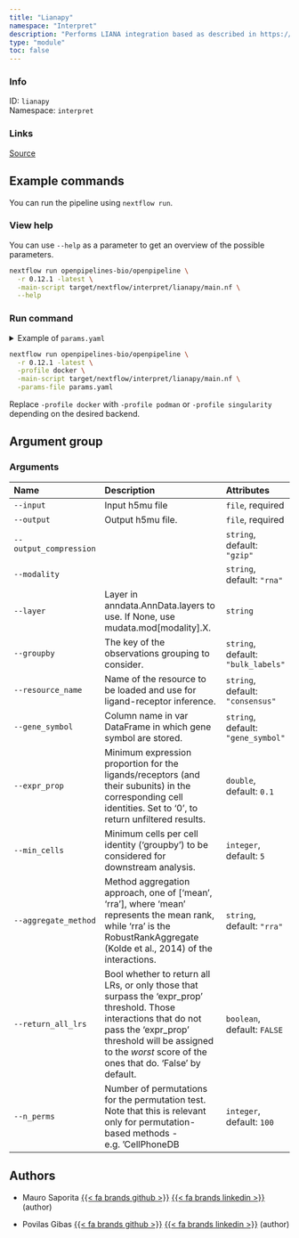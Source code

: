 ```yaml
---
title: "Lianapy"
namespace: "Interpret"
description: "Performs LIANA integration based as described in https://github.com/saezlab/liana-py"
type: "module"
toc: false
---
```


::: {.column-margin}

### Info

ID: `lianapy`  
Namespace: `interpret`

### Links
[Source](https://github.com/openpipelines-bio/openpipeline/blob/0.12.1/./src/interpret/lianapy){.btn-action .btn-sm .btn-info .btn role="button"}

:::



## Example commands

You can run the pipeline using `nextflow run`.

### View help

You can use `--help` as a parameter to get an overview of the possible parameters.

```bash
nextflow run openpipelines-bio/openpipeline \
  -r 0.12.1 -latest \
  -main-script target/nextflow/interpret/lianapy/main.nf \
  --help
```

### Run command

<details>
<summary>Example of `params.yaml`</summary>
```yaml
# Arguments
input: # please fill in - example: "path/to/file"
# output: "$id.$key.output.output"
output_compression: "gzip"
modality: "rna"
# layer: "foo"
groupby: "bulk_labels"
resource_name: "consensus"
gene_symbol: "gene_symbol"
expr_prop: 0.1
min_cells: 5
aggregate_method: "rra"
return_all_lrs: false
n_perms: 100

# Nextflow input-output arguments
publish_dir: # please fill in - example: "output/"
# param_list: "my_params.yaml"
```
</details>

```bash
nextflow run openpipelines-bio/openpipeline \
  -r 0.12.1 -latest \
  -profile docker \
  -main-script target/nextflow/interpret/lianapy/main.nf \
  -params-file params.yaml
```

:::{.callout-note}
Replace `-profile docker` with `-profile podman` or `-profile singularity` depending on the desired backend.
:::

## Argument group

### Arguments

|Name                   |Description                                                                                                                                                                                                                        |Attributes                         |
|:----------------------|:----------------------------------------------------------------------------------------------------------------------------------------------------------------------------------------------------------------------------------|:----------------------------------|
|`--input`              |Input h5mu file                                                                                                                                                                                                                    |`file`, required                   |
|`--output`             |Output h5mu file.                                                                                                                                                                                                                  |`file`, required                   |
|`--output_compression` |                                                                                                                                                                                                                                   |`string`, default: `"gzip"`        |
|`--modality`           |                                                                                                                                                                                                                                   |`string`, default: `"rna"`         |
|`--layer`              |Layer in anndata.AnnData.layers to use. If None, use mudata.mod[modality].X.                                                                                                                                                       |`string`                           |
|`--groupby`            |The key of the observations grouping to consider.                                                                                                                                                                                  |`string`, default: `"bulk_labels"` |
|`--resource_name`      |Name of the resource to be loaded and use for ligand-receptor inference.                                                                                                                                                           |`string`, default: `"consensus"`   |
|`--gene_symbol`        |Column name in var DataFrame in which gene symbol are stored.                                                                                                                                                                      |`string`, default: `"gene_symbol"` |
|`--expr_prop`          |Minimum expression proportion for the ligands/receptors (and their subunits) in the corresponding cell identities. Set to '0', to return unfiltered results.                                                                       |`double`, default: `0.1`           |
|`--min_cells`          |Minimum cells per cell identity ('groupby') to be considered for downstream analysis.                                                                                                                                              |`integer`, default: `5`            |
|`--aggregate_method`   |Method aggregation approach, one of ['mean', 'rra'], where 'mean' represents the mean rank, while 'rra' is the RobustRankAggregate (Kolde et al., 2014) of the interactions.                                                       |`string`, default: `"rra"`         |
|`--return_all_lrs`     |Bool whether to return all LRs, or only those that surpass the 'expr_prop' threshold. Those interactions that do not pass the 'expr_prop' threshold will be assigned to the *worst* score of the ones that do. 'False' by default. |`boolean`, default: `FALSE`        |
|`--n_perms`            |Number of permutations for the permutation test. Note that this is relevant only for permutation-based methods - e.g. 'CellPhoneDB                                                                                                 |`integer`, default: `100`          |

## Authors


  * Mauro Saporita [{{< fa brands github >}}](https://github.com/mauro-saporita) [{{< fa brands linkedin >}}](https://linkedin.com/in/mauro-saporita-930b06a5) (author)

  * Povilas Gibas [{{< fa brands github >}}](https://github.com/PoGibas) [{{< fa brands linkedin >}}](https://linkedin.com/in/povilas-gibas) (author)
